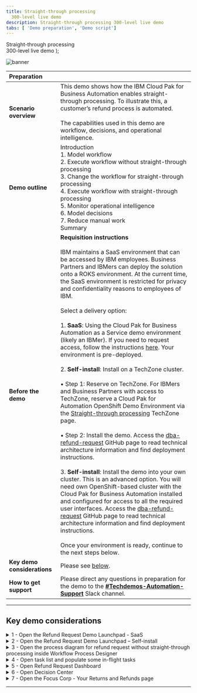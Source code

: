 ---
title: Straight-through processing
  300-level live demo
description: Straight-through processing 300-level live demo
tabs: [ 'Demo preparation', 'Demo script']
---

  <span>
    Straight-through processing <br/> 300-level live demo
  </span> );

![banner](./images/BA_STP_300_Prep_GitHub_banner_8-3-21_short.jpg)

| Preparation | |
| :---         | :--- |
| **Scenario overview** | This demo shows how the IBM Cloud Pak for Business Automation enables straight-through processing. To illustrate this, a customer’s refund process is automated. <br/> <br/> The capabilities used in this demo are workflow, decisions, and operational intelligence. |
| **Demo outline** | Introduction <br/> 1. Model workflow <br/> 2. Execute workflow without straight-through processing <br/> 3. Change the workflow for straight-through processing <br/> 4. Execute workflow with straight-through processing <br/> 5. Monitor operational intelligence <br/> 6. Model decisions <br/> 7. Reduce manual work <br/> Summary |
| **Before the demo** | **Requisition instructions** <br/> <br/> IBM maintains a SaaS environment that can be accessed by IBM employees. Business Partners and IBMers can deploy the solution onto a ROKS environment. At the current time, the SaaS environment is restricted for privacy and confidentiality reasons to employees of IBM. <br/> <br/> Select a delivery option: <br/> <br/> 1.	**SaaS**: Using the Cloud Pak for Business Automation as a Service demo environment (likely an IBMer). If you need to request access, follow the instructions [here](https://techzone.ibm.com/collection/5fdfcf8b99cf35001ee4954d). Your environment is pre-deployed. <br/> <br/> 2.	**Self-install**: Install on a TechZone cluster. <br/> <br/> • Step 1: Reserve on TechZone. For IBMers and Business Partners with access to TechZone, reserve a Cloud Pak for Automation OpenShift Demo Environment via the [Straight-through processing](https://techzone.ibm.com/collection/5ef5196556dfa7001728cb71#tab-1) TechZone page. <br/> <br/> •	Step 2: Install the demo. Access the [dba-refund-request](https://github.com/ibm-cloud-architecture/dba-refund-request) GitHub page to read technical architecture information and find deployment instructions. <br/> <br/> 3. **Self-install**: Install the demo into your own cluster. This is an advanced option. You will need own OpenShift-based cluster with the Cloud Pak for Business Automation installed and configured for access to all the required user interfaces. Access the [dba-refund-request](https://github.com/ibm-cloud-architecture/dba-refund-request) GitHub page to read technical architecture information and find deployment instructions. <br/> <br/> Once your environment is ready, continue to the next steps below. |
| **Key demo considerations** | Please see [below](#key-demo-considerations). |
| **How to get support** | Please direct any questions in preparation for the demo to the [**#Techdemos-Automation-Support**](https://ibm.enterprise.slack.com/app_redirect?channel=techdemos-automation-support) Slack channel. |

***

<span id="key-demo-considerations"></span>

## Key demo considerations

<details>

<summary>1 - Open the Refund Request Demo Launchpad - SaaS</summary>
<br/>

Follow these steps for the **SaaS** environment. The Refund Request Demo Launchpad is used to open all the user interfaces used in the demo.

<br/>

| **1.1 - IBM Cloud Pak for Business Automation as a Service** |   |
| :---         | :--- |
| **Action**             | Access your IBM Cloud Pak for Business Automation as a Service tenet [here](https://www.automationcloud.ibm.com/). Enter your email address. <br/> <br/> Steps 1.1.1, 1.1.2, and 1.1.3 are for **technical sellers only**. Most technical sellers initially land in the development environment. <br/> <br/> If this happens to you, follow these steps to get to the production/runtime environment: <br/> • 1.1.1 - Click on the dropdown menu in the top left corner of the screen. <br/> •	1.1.2 - Click **Deployment** on the left-hand side, and click **Production** to switch to that environment. <br/> • 1.1.3 - On the left-hand side, click **Run**. |
| **Screenshot**         | &nbsp;  <br/> Action 1.1 <br/> ![1.1](./images/Stu_1.1_300_600.png) <br/> <br/> Action 1.1.1 (technical seller only) <br/> ![1.1.1_tech_seller](./images/Stu_1.1.1_tech_seller_300_600.png) <br/> <br/> Action 1.1.2 (technical seller only) <br/> ![1.1.2_tech_seller](./images/Stu_1.1.2_tech_seller_300_600.png) <br/> <br/> Action 1.1.3 (technical seller only) <br/> ![1.1.3_tech_seller](./images/Stu_1.1.3_tech_seller_300_600.png) |

| **1.2 - Business Automation Apps** |   |
| :---         | :--- |
| **Action**             | Click **Business Automation Apps**. |
| **Screenshot**         | &nbsp;  <br/> ![1.2](./images/Stu_1.2_300_600.png) |

| **1.3 - Refund Request tile** |   |
| :---         | :--- |
| **Action**             | Click on the **Refund Request** tile. |
| **Screenshot**         | &nbsp;  <br/> ![1.3](./images/Stu_1.3_300_600.png) |

| **1.4 - Demo launchpad** |   |
| :---         | :--- |
| **Action**             | The demo launchpad should now appear. |
| **Screenshot**         | &nbsp;  <br/> Final screen <br/> ![Final screen](./images/Stu_1.4_300_600.png) |

<br/>

**[Go to top](#key-demo-considerations)**

</details>

<details>

<summary>2 - Open the Refund Request Demo Launchpad – Self-install</summary>
<br/>

Follow these steps for **self-installed** environments. The Refund Request Demo Launchpad is used to open all the user interfaces you will use in the demo.

<br/>

| **2.1 - Navigator app** |   |
| :---         | :--- |
| **Action**             | Open the **Navigator** app. Click on the **Refund Request** tile. <br/> <br/> Note: If you need the URL, open the OCP console under **Workloads** -> **Config Maps**. Locate the **icp4adeploy-cp4ba-access-info** config map. Then, go to the **Navigator** section of the config map to find the URL and add **?desktop=appDesktop1** at the end for the correct desktop. |
| **Screenshot**         | &nbsp;  <br/> ![2.1](./images/Stu_2.1_300_600.png) |

| **2.2 -	Demo launchpad** |   |
| :---         | :--- |
| **Action**             | The demo launchpad should now appear. |
| **Screenshot**         | &nbsp;  <br/> Final screen <br/> ![Final screen](./images/Stu_2.2_300_600.png) |

<br/>

**[Go to top](#key-demo-considerations)**

</details>

<details>

<summary>3 - Open the process diagram for refund request without straight-through processing inside Workflow Process Designer</summary>
<br/>

Open a browser tab with **Workflow Process Designer**, and open the **Refund Request without Straight-through Processing** process diagram.

<br/>

| **3.1 - Refund Request Demo Launcher** |   |
| :---         | :--- |
| **Action**             | Go to the **Refund Request Demo Launcher**, and click **Process Analyst**. |
| **Screenshot**         | &nbsp;  <br/> ![3.1](./images/Stu_3.1_300_600.png) |

| **3.2 - Business Automation Studio** |   |
| :---         | :--- |
| **Action**             | Use the provided URL to open **Business Automation Studio** in a new tab. |
| **Screenshot**         | &nbsp;  <br/> ![3.2](./images/Stu_3.2_300_600.png) |

| **3.3 - Design** |   |
| :---         | :--- |
| **Action**             | From the top left-hand menu, select **Design** and then **Business Automations**. |
| **Screenshot**         | &nbsp;  <br/> ![3.3](./images/Stu_3.3_300_600.png) |

| **3.4 - Business Automations** |   |
| :---         | :--- |
| **Action**             | From the **Business Automations** page, select **Workflow**. |
| **Screenshot**         | &nbsp;  <br/> ![3.4](./images/Stu_3.4_300_600.png) |

| **3.5 - Refund Request tile** |   |
| :---         | :--- |
| **Action**             | Within the **Refund Request** tile, select **Open**. |
| **Screenshot**         | &nbsp;  <br/> ![3.5](./images/Stu_3.5_300_600.png) |

| **3.6 - Process App**  |
| :---         | :--- |
| **Action**             | Inside the **Process App**, select **Processes**, and then select **Refund Request without STP**. |
| **Screenshot**         | &nbsp;  <br/> ![3.6](./images/Stu_3.6_300_600.png) |

| **3.7 - Refund Request without STP process diagram** |   |
| :---         | :--- |
| **Action**             | The **Refund Request without STP** process diagram will open. <br/> <br/> Note: This will be the tab to display when you start the demo. |
| **Screenshot**         | &nbsp;  <br/> Final screen <br/> ![Final screen](./images/Stu_3.7_300_600.png) |

<br/>

**[Go to top](#key-demo-considerations)**

</details>

<details>

<summary>4 - Open task list and populate some in-flight tasks</summary>
<br/>

Open the task list view in a new tab (**SaaS Process Portal** is used since Workplace is not yet available on SaaS). <br/> <br/> Also, populate some in-flight process instances, so there are some tasks in the inbox. Note: The tasks will be automatically deleted after 12 hours to keep things clean for other users.

<br/>

| **4.1 - Refund Request Demo Launcher** |   |
| :---         | :--- |
| **Action**             | Go to the **Refund Request Demo Launcher**, and click on the **Refund Investigator**. |
| **Screenshot**         | &nbsp;  <br/> ![4.1](./images/Stu_4.1_300_600.png) |

| **4.2 - Task list view** |   |
| :---         | :--- |
| **Action**             | The task list view will open in a new tab as follows: <br/> • 4.2.1 (**Saas**) - Process Portal will open in a new tab (the new Workplace is not yet available on SaaS). <br/> • 4.2.2 (**Self-install**) - Workplace will open in a new tab. |
| **Screenshot**         | &nbsp;  <br/> Action 4.2.1 (SaaS) <br/> ![4.2.1 (SaaS)](./images/Stu_4.2.1_SaaS_300_600.png) <br/> <br/> Action 4.2.2 (Self-install) <br/> ![4.2.2 (Self-install)](./images/Stu_4.2.2_Self_Install_300_600.png) |

| **4.3 (**SaaS**) - Process Portal** |   |
| :---         | :--- |
| **Action**             | Populate some in-flight tasks from **Process Portal**: <br/> • 4.3.1 (**SaaS**) - Under **Launch**, click on **Request Refund**. Click **three times** to generate three new tasks. <br/> • 4.3.2 (**SaaS**) - Under **Launch**, click on **Quote Exception**. Click **two times** to generate two new tasks. <br/> • 4.3.3 (**SaaS**) - You should now see (at least) five tasks in the task inbox. |
| **Screenshot**         | &nbsp;  <br/> Action 4.3.1 (SaaS) <br/> ![4.3.1 (SaaS)](./images/Stu_4.3.1_SaaS_300_600.png) <br/> <br/> Action 4.3.2 (SaaS) <br/> ![4.3.2 (SaaS)](./images/Stu_4.3.2_SaaS_300_600.png) <br/> <br/> Action 4.3.3 (SaaS) <br/> ![4.3.3 (SaaS)](./images/Stu_4.3.3_SaaS_300_600.png) |

| **4.4 (**Self-install**) - Workplace** |   |
| :---         | :--- |
| **Action**             | Populate some in-flight tasks from **Workplace**: <br/> • 4.4.1 (**Self-install**) - From **Workplace**, click on **Start Workflow**. <br/> • 4.4.2 (**Self-install**) - Select the **Refund Request** tile (may need to scroll down). Then, select Tip. Then, select **Launch**. Repeat **three times** to generate three tasks. <br/> • 4.4.3 (**Self-install**) - Click on **Start Workflow**, Select the **Quote Exception** tile (may need to scroll down). Then, select **Tip**. Then, select **Launch**. Repeat **two times** to generate two tasks. <br/> • 4.4.4 (**Self-install**) - You should now see (at least) five tasks in the task inbox. |
| **Screenshot**         | &nbsp;  <br/> Action 4.4.1 (Self-install) <br/> ![4.4.1 (Self-install)](./images/Stu_4.4.1_Self_Install_300_600.png) <br/> <br/> Action 4.4.2 (Self-install) <br/> ![4.4.2 (Self-install)](./images/Stu_4.4.2_Self_Install_300_600.png) <br/> <br/> Action 4.4.3 (Self-install) <br/> ![4.4.3 (Self-install)](./images/Stu_4.4.3_Self_install_300_600.png) <br/> <br/> Action 4.4.4 (Self-install) <br/> ![4.4.4 (Self-install)](./images/Stu_4.4.4_Self_install_300_600.png) |

<br/>

**[Go to top](#key-demo-considerations)**

</details>

<details>

<summary>5 - Open Refund Request Dashboard</summary>
<br/>

Open the **Refund Request Dashboard** in a new tab.

<br/>

| **5.1 - Demo Launcher** |   |
| :---         | :--- |
| **Action**             | Go to the **Demo Launcher**, and click on the **Business Analyst**. |
| **Screenshot**         | &nbsp;  <br/> ![5.1](./images/Stu_5.1_300_600.png) |

| **5.2 - BAI Dashboards page** |   |
| :---         | :--- |
| **Action**             | From the **BAI Dashboards** page, click on the **Refund Request (RR) Week1** dashboard. |
| **Screenshot**         | &nbsp;  <br/> ![5.2](./images/Stu_5.2_300_600.png) |

| **5.3 - Refund Request (RR) - Week 1 dashboard** |   |
| :---         | :--- |
| **Action**             | The **Refund Request (RR) - Week 1** dashboard will open. |
| **Screenshot**         | &nbsp;  <br/> Final screen <br/> ![Final screen](./images/Stu_5.3_300_600.png) |

<br/>

**[Go to top](#key-demo-considerations)**

</details>

<details>

<summary>6 - Open Decision Center</summary>
<br/>

Open **Decision Center** in a new tab.

<br/>

| **6.1 - Demo Launcher** |   |
| :---         | :--- |
| **Action**             | Go to the **Demo Launcher**, and click on the **Rules Manager**. |
| **Screenshot**         | &nbsp;  <br/> ![6.1](./images/Stu_6.1_300_600.png) |

| **6.2 - Decision Center** |   |
| :---         | :--- |
| **Action** &nbsp; &nbsp; &nbsp; &nbsp; &nbsp; &nbsp; &nbsp; &nbsp; | **Decision Center** will open in a new tab. |
| **Screenshot**         | &nbsp;  <br/> Final screen <br/> ![Final screen](./images/Stu_6.2__300_600.png) |

<br/>

**[Go to top](#key-demo-considerations)**

</details>

<details>

<summary>7 - Open the Focus Corp - Your Returns and Refunds page</summary>
<br/>

Open the **Focus Corp - Your Returns and Refunds** page in a new tab. This is where you will show submitting the refund requests.

<br/>

| **7.1 - Demo Launcher** |   |
| :---         | :--- |
| **Action**             | Go to the **Demo Launcher**, and click on the **Customer**. |
| **Screenshot**         | &nbsp;  <br/> ![7.1](./images/Stu_7.1_300_600.png) |

| **7.2 - Focus Corp - Your Returns and Refunds page** |   |
| :---         | :--- |
| **Action**             | Open the **Focus Corp - Your Returns and Refunds** page. |
| **Screenshot**         | &nbsp;  <br/> Final screen <br/> ![Final screen](./images/Stu_7.2_300_600.png) |

<br/>

**[Go to top](#key-demo-considerations)**

</details>

***
